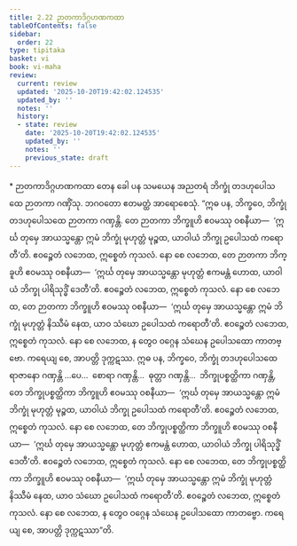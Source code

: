 ```yaml
---
title: 2.22 ဉာတကာဒိဂ္ဂဟဏကထာ
tableOfContents: false
sidebar:
  order: 22
type: tipitaka
basket: vi
book: vi-maha
review:
  current: review
  updated: '2025-10-20T19:42:02.124535'
  updated_by: ''
  notes: ''
  history:
  - state: review
    date: '2025-10-20T19:42:02.124535'
    updated_by: ''
    notes: ''
    previous_state: draft
---
```



<DynamicBreadcrumb />


<ReviewStatus review={frontmatter.review} showDetails={true} />

<HypothesisAnnotation frontmatter={frontmatter} />

<Paragraph type="center" book="vi-maha">
* ဉာတကာဒိဂ္ဂဟဏကထာ
</Paragraph>

<Division number="166" book="vi-maha" e="ch" v="3" p="164">

<Paragraph number="692" book="vi-maha">
တေန ခေါ ပန သမယေန အညတရံ ဘိက္ခုံ တဒဟုပေါသထေ ဉာတကာ ဂဏှိံသု. ဘဂဝတော ဧတမတ္ထံ အာရောစေသုံ.
</Paragraph>

<Paragraph number="693" book="vi-maha">
“ဣဓ ပန, ဘိက္ခဝေ, ဘိက္ခုံ တဒဟုပေါသထေ ဉာတကာ ဂဏှန္တိ. တေ ဉာတကာ ဘိက္ခူဟိ ဧဝမဿု ဝစနီယာ—  ‘ဣင်္ဃ တုမှေ အာယသ္မန္တော ဣမံ ဘိက္ခုံ မုဟုတ္တံ မုဉ္စထ, ယာဝါယံ ဘိက္ခု ဥပေါသထံ ကရောတီ’တိ. ဧဝဉ္စေတံ လဘေထ, ဣစ္စေတံ ကုသလံ. နော စေ လဘေထ, တေ ဉာတကာ ဘိက္ခူဟိ ဧဝမဿု ဝစနီယာ—  ‘ဣင်္ဃ တုမှေ အာယသ္မန္တော မုဟုတ္တံ ဧကမန္တံ ဟောထ, ယာဝါယံ ဘိက္ခု ပါရိသုဒ္ဓိံ ဒေတီ’တိ. ဧဝဉ္စေတံ လဘေထ, ဣစ္စေတံ ကုသလံ. နော စေ လဘေထ, တေ ဉာတကာ ဘိက္ခူဟိ ဧဝမဿု ဝစနီယာ—  ‘ဣင်္ဃ တုမှေ အာယသ္မန္တော ဣမံ ဘိက္ခုံ မုဟုတ္တံ နိဿီမံ နေထ, ယာဝ သံဃော ဥပေါသထံ ကရောတီ’တိ. ဧဝဉ္စေတံ လဘေထ, ဣစ္စေတံ ကုသလံ. နော စေ လဘေထ, န တွေဝ ဝဂ္ဂေန သံဃေန ဥပေါသထော ကာတဗ္ဗော. ကရေယျ စေ, အာပတ္တိ ဒုက္ကဋဿ.
</Paragraph>

<Paragraph number="694" book="vi-maha">
ဣဓ ပန, ဘိက္ခဝေ, ဘိက္ခုံ တဒဟုပေါသထေ ရာဇာနော ဂဏှန္တိ …ပေ…  စောရာ ဂဏှန္တိ…  ဓုတ္တာ ဂဏှန္တိ…  ဘိက္ခုပစ္စတ္ထိကာ ဂဏှန္တိ, တေ ဘိက္ခုပစ္စတ္ထိကာ ဘိက္ခူဟိ ဧဝမဿု ဝစနီယာ—  ‘ဣင်္ဃ တုမှေ အာယသ္မန္တော ဣမံ ဘိက္ခုံ မုဟုတ္တံ မုဉ္စထ, ယာဝါယံ ဘိက္ခု ဥပေါသထံ ကရောတီ’တိ. ဧဝဉ္စေတံ လဘေထ, ဣစ္စေတံ ကုသလံ. နော စေ လဘေထ, တေ ဘိက္ခုပစ္စတ္ထိကာ ဘိက္ခူဟိ ဧဝမဿု ဝစနီယာ—  ‘ဣင်္ဃ တုမှေ အာယသ္မန္တော မုဟုတ္တံ ဧကမန္တံ ဟောထ, ယာဝါယံ ဘိက္ခု ပါရိသုဒ္ဓိံ ဒေတီ’တိ. ဧဝဉ္စေတံ လဘေထ, ဣစ္စေတံ ကုသလံ. နော စေ လဘေထ, တေ ဘိက္ခုပစ္စတ္ထိကာ ဘိက္ခူဟိ ဧဝမဿု ဝစနီယာ—  ‘ဣင်္ဃ တုမှေ အာယသ္မန္တော ဣမံ ဘိက္ခုံ မုဟုတ္တံ နိဿီမံ နေထ, ယာဝ သံဃော ဥပေါသထံ ကရောတီ’တိ. ဧဝဉ္စေတံ လဘေထ, ဣစ္စေတံ ကုသလံ. နော စေ လဘေထ, န တွေဝ ဝဂ္ဂေန သံဃေန ဥပေါသထော ကာတဗ္ဗော. ကရေယျ စေ, အာပတ္တိ ဒုက္ကဋဿာ”တိ.
</Paragraph>
</Division>